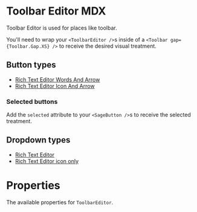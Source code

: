 

<Meta
  title="Sage/ToolbarEditor"
  component={ToolbarEditor}
/>

# Toolbar Editor MDX
<Canvas>
  <Story story={Stories.Default} />
</Canvas>

Toolbar Editor is used for places like toolbar.

You'll need to wrap your `<ToolbarEditor />`s inside of a `<Toolbar gap={Toolbar.Gap.XS} />` to receive the desired visual treatment.


## Button types
- [Rich Text Editor Words And Arrow](http://localhost:4100/?path=/story/sage-button--rich-text-editor-words-and-arrow)
- [Rich Text Editor Icon And Arrow](http://localhost:4100/?path=/story/sage-button--rich-text-editor-icon-and-arrow)

### Selected buttons
Add the `selected` attribute to your `<SageButton />`s to receive the selected treatment.

## Dropdown types

- [Rich Text Editor](http://localhost:4100/?path=/story/sage-dropdown--rich-text-editor)
- [Rich Text Editor icon only](http://localhost:4100/?path=/story/sage-dropdown--rich-text-editor-icon-only)

# Properties
The available properties for `ToolbarEditor`.

<ArgsTable of={ToolbarEditor} />
